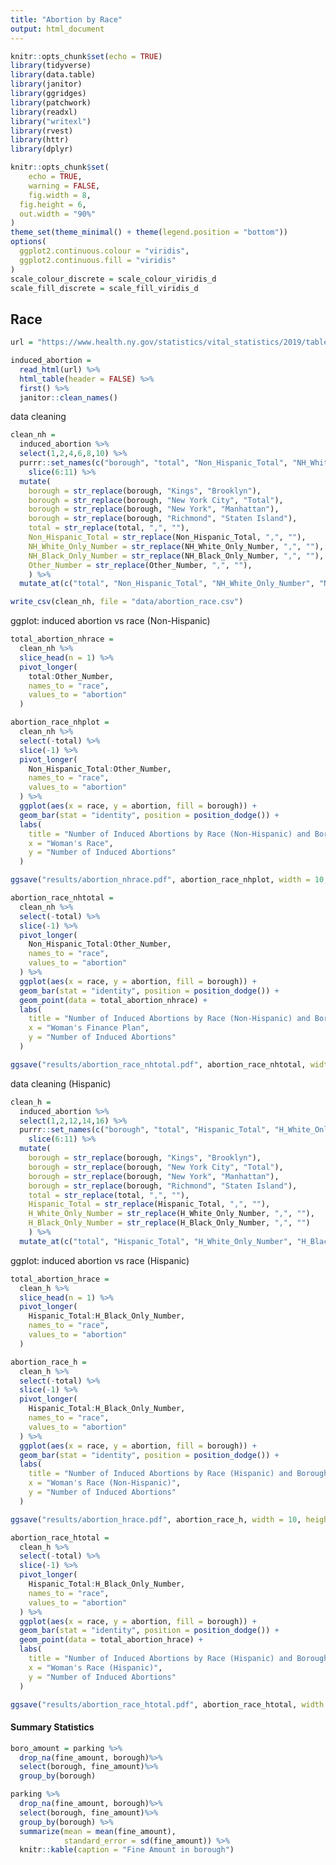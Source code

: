 ```yaml
---
title: "Abortion by Race"
output: html_document
---
```


```r
knitr::opts_chunk$set(echo = TRUE)
library(tidyverse)
library(data.table)
library(janitor)
library(ggridges)
library(patchwork)
library(readxl)
library("writexl")
library(rvest)
library(httr)
library(dplyr)

knitr::opts_chunk$set(
	echo = TRUE,
	warning = FALSE,
	fig.width = 8, 
  fig.height = 6,
  out.width = "90%"
)
theme_set(theme_minimal() + theme(legend.position = "bottom"))
options(
  ggplot2.continuous.colour = "viridis",
  ggplot2.continuous.fill = "viridis"
)
scale_colour_discrete = scale_colour_viridis_d
scale_fill_discrete = scale_fill_viridis_d

```

## Race

```r
url = "https://www.health.ny.gov/statistics/vital_statistics/2019/table23.htm"

induced_abortion = 
  read_html(url) %>%
  html_table(header = FALSE) %>%
  first() %>%
  janitor::clean_names()

```

data cleaning

```r
clean_nh = 
  induced_abortion %>%
  select(1,2,4,6,8,10) %>% 
  purrr::set_names(c("borough", "total", "Non_Hispanic_Total", "NH_White_Only_Number", "NH_Black_Only_Number", "Other_Number")) %>% 
    slice(6:11) %>%
  mutate(
    borough = str_replace(borough, "Kings", "Brooklyn"),
    borough = str_replace(borough, "New York City", "Total"),
    borough = str_replace(borough, "New York", "Manhattan"),
    borough = str_replace(borough, "Richmond", "Staten Island"),
    total = str_replace(total, ",", ""),
    Non_Hispanic_Total = str_replace(Non_Hispanic_Total, ",", ""),
    NH_White_Only_Number = str_replace(NH_White_Only_Number, ",", ""),
    NH_Black_Only_Number = str_replace(NH_Black_Only_Number, ",", ""),
    Other_Number = str_replace(Other_Number, ",", ""),
    ) %>%
  mutate_at(c("total", "Non_Hispanic_Total", "NH_White_Only_Number", "NH_Black_Only_Number", "Other_Number"), as.numeric)

write_csv(clean_nh, file = "data/abortion_race.csv")
```

ggplot: induced abortion vs race (Non-Hispanic)

```r
total_abortion_nhrace = 
  clean_nh %>%
  slice_head(n = 1) %>%
  pivot_longer(
    total:Other_Number,
    names_to = "race", 
    values_to = "abortion"
  )

abortion_race_nhplot = 
  clean_nh %>%
  select(-total) %>%
  slice(-1) %>%
  pivot_longer(
    Non_Hispanic_Total:Other_Number,
    names_to = "race", 
    values_to = "abortion"
  ) %>%
  ggplot(aes(x = race, y = abortion, fill = borough)) + 
  geom_bar(stat = "identity", position = position_dodge()) +
  labs(
    title = "Number of Induced Abortions by Race (Non-Hispanic) and Borough, 2019",
    x = "Woman's Race",
    y = "Number of Induced Abortions"
  )

ggsave("results/abortion_nhrace.pdf", abortion_race_nhplot, width = 10, height = 5)

abortion_race_nhtotal = 
  clean_nh %>%
  select(-total) %>%
  slice(-1) %>%
  pivot_longer(
    Non_Hispanic_Total:Other_Number,
    names_to = "race", 
    values_to = "abortion"
  ) %>%
  ggplot(aes(x = race, y = abortion, fill = borough)) + 
  geom_bar(stat = "identity", position = position_dodge()) +
  geom_point(data = total_abortion_nhrace) +
  labs(
    title = "Number of Induced Abortions by Race (Non-Hispanic) and Borough, 2019",
    x = "Woman's Finance Plan",
    y = "Number of Induced Abortions"
  )

ggsave("results/abortion_race_nhtotal.pdf", abortion_race_nhtotal, width = 10, height = 5)
```

data cleaning (Hispanic)

```r
clean_h = 
  induced_abortion %>%
  select(1,2,12,14,16) %>% 
  purrr::set_names(c("borough", "total", "Hispanic_Total", "H_White_Only_Number", "H_Black_Only_Number")) %>% 
    slice(6:11) %>%
  mutate(
    borough = str_replace(borough, "Kings", "Brooklyn"),
    borough = str_replace(borough, "New York City", "Total"),
    borough = str_replace(borough, "New York", "Manhattan"),
    borough = str_replace(borough, "Richmond", "Staten Island"),
    total = str_replace(total, ",", ""),
    Hispanic_Total = str_replace(Hispanic_Total, ",", ""),
    H_White_Only_Number = str_replace(H_White_Only_Number, ",", ""),
    H_Black_Only_Number = str_replace(H_Black_Only_Number, ",", "")
    ) %>%
  mutate_at(c("total", "Hispanic_Total", "H_White_Only_Number", "H_Black_Only_Number"), as.numeric)
```

ggplot: induced abortion vs race (Hispanic)

```r
total_abortion_hrace = 
  clean_h %>%
  slice_head(n = 1) %>%
  pivot_longer(
    Hispanic_Total:H_Black_Only_Number,
    names_to = "race", 
    values_to = "abortion"
  )

abortion_race_h = 
  clean_h %>%
  select(-total) %>%
  slice(-1) %>%
  pivot_longer(
    Hispanic_Total:H_Black_Only_Number,
    names_to = "race", 
    values_to = "abortion"
  ) %>%
  ggplot(aes(x = race, y = abortion, fill = borough)) + 
  geom_bar(stat = "identity", position = position_dodge()) +
  labs(
    title = "Number of Induced Abortions by Race (Hispanic) and Borough, 2019",
    x = "Woman's Race (Non-Hispanic)",
    y = "Number of Induced Abortions"
  )

ggsave("results/abortion_hrace.pdf", abortion_race_h, width = 10, height = 5)

abortion_race_htotal = 
  clean_h %>%
  select(-total) %>%
  slice(-1) %>%
  pivot_longer(
    Hispanic_Total:H_Black_Only_Number,
    names_to = "race", 
    values_to = "abortion"
  ) %>%
  ggplot(aes(x = race, y = abortion, fill = borough)) + 
  geom_bar(stat = "identity", position = position_dodge()) +
  geom_point(data = total_abortion_hrace) +
  labs(
    title = "Number of Induced Abortions by Race (Hispanic) and Borough, 2019",
    x = "Woman's Race (Hispanic)",
    y = "Number of Induced Abortions"
  )

ggsave("results/abortion_race_htotal.pdf", abortion_race_htotal, width = 10, height = 5)
```

#### Summary Statistics

```r
boro_amount = parking %>% 
  drop_na(fine_amount, borough)%>%
  select(borough, fine_amount)%>%
  group_by(borough) 

parking %>% 
  drop_na(fine_amount, borough)%>%
  select(borough, fine_amount)%>%
  group_by(borough) %>% 
  summarize(mean = mean(fine_amount),
            standard_error = sd(fine_amount)) %>% 
  knitr::kable(caption = "Fine Amount in borough")
```

